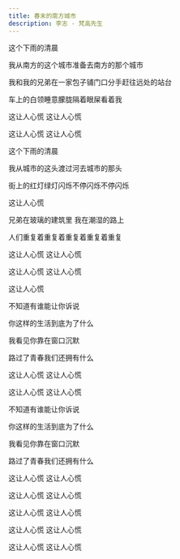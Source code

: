 ```yaml
---
title: 春末的南方城市
description: 李志 - 梵高先生
---
```


这个下雨的清晨

我从南方的这个城市准备去南方的那个城市

我和我的兄弟在一家包子铺门口分手赶往远处的站台

车上的白领睡意朦胧隔着眼屎看着我

这让人心慌 这让人心慌

这让人心慌 这让人心慌

这个下雨的清晨

我从城市的这头渡过河去城市的那头

街上的红灯绿灯闪烁不停闪烁不停闪烁

这让人心慌

兄弟在玻璃的建筑里 我在潮湿的路上

人们重复着重复着重复着重复着重复

这让人心慌 这让人心慌

这让人心慌 这让人心慌

这让人心慌

不知道有谁能让你诉说

你这样的生活到底为了什么

我看见你靠在窗口沉默

路过了青春我们还拥有什么

这让人心慌 这让人心慌

这让人心慌 这让人心慌

不知道有谁能让你诉说

你这样的生活到底为了什么

我看见你靠在窗口沉默

路过了青春我们还拥有什么

这让人心慌 这让人心慌

这让人心慌 这让人心慌

这让人心慌 这让人心慌

这让人心慌 这让人心慌

这让人心慌 这让人心慌
